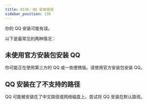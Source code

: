 ```yaml
---
title: 0136：QQ 安装错误
sidebar_position: 136
---
```



<ErrorScope scope="user" />

你的 QQ 安装可能有误。

以下是最常见的两种情况：

## 未使用官方安装包安装 QQ

你可能正在使用第三方的 QQ 或一些便携版。请使用官方安装包安装 QQ。

## QQ 安装在了不支持的路径

QQ 可能被安装在了中文路径或网络磁盘上。尝试将 QQ 安装在默认路径。
